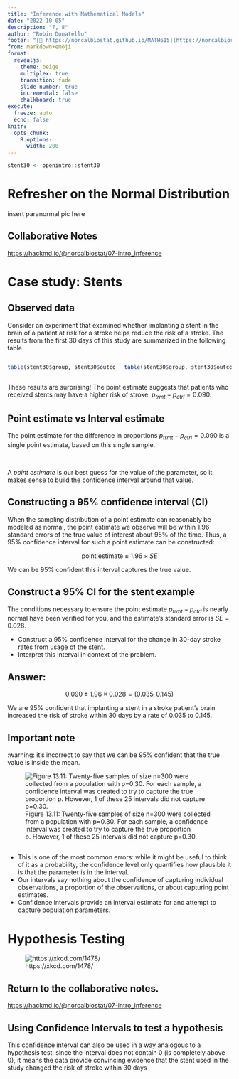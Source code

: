 ```yaml
---
title: "Inference with Mathematical Models"
date: "2022-10-05"
description: "7, 8"
author: "Robin Donatello"
footer: "[🔗 https://norcalbiostat.github.io/MATH615](https://norcalbiostat.github.io/MATH615/) / Inference with Mathematical Models"
from: markdown+emoji
format: 
  revealjs:
    theme: beige
    multiplex: true
    transition: fade
    slide-number: true
    incremental: false 
    chalkboard: true
execute:
  freeze: auto
  echo: false
knitr:
  opts_chunk: 
    R.options:
      width: 200
---
```


```r
stent30 <- openintro::stent30
```


# Refresher on the Normal Distribution
insert paranormal pic here


## Collaborative Notes

[https://hackmd.io/@norcalbiostat/07-intro_inference](https://hackmd.io/@norcalbiostat/07-intro_inference)




# Case study: Stents

## Observed data

Consider an experiment that examined whether implanting a stent in the brain of a patient at risk for a stroke helps reduce the risk of a stroke. The results from the first 30 days of this study are summarized in the following table.

::: columns
::: {.column width="50%"}
```r
table(stent30$group, stent30$outcome) |> addmargins()
```
:::

::: {.column width="50%"}
```r
table(stent30$group, stent30$outcome) |>  prop.table(margin=1) |>round(digits=2)
```
:::
:::

These results are surprising! The point estimate suggests that patients who received stents may have a higher risk of stroke: $p_{trmt}−p_{ctrl}=0.090$.

## Point estimate vs Interval estimate

The point estimate for the difference in proportions $p_{trmt}−p_{ctrl}=0.090$ is a single point estimate, based on this single sample.

\

A *point estimate* is our best guess for the value of the parameter, so it makes sense to build the confidence interval around that value.

## Constructing a 95% confidence interval (CI)

When the sampling distribution of a point estimate can reasonably be modeled as normal, the point estimate we observe will be within 1.96 standard errors of the true value of interest about 95% of the time. Thus, a 95% confidence interval for such a point estimate can be constructed:

$$\mbox{point estimate} \pm 1.96 × SE$$

We can be 95% confident this interval captures the true value.

## Construct a 95% CI for the stent example

The conditions necessary to ensure the point estimate $p_{trmt}−p_{ctrl}$ is nearly normal have been verified for you, and the estimate's standard error is $SE = 0.028$.

* Construct a 95% confidence interval for the change in 30-day stroke rates from usage of the stent.
* Interpret this interval in context of the problem. 

## Answer: 

$$0.090 \pm 1.96×0.028 = (0.035,0.145)$$

We are 95% confident that implanting a stent in a stroke patient’s brain increased the risk of stroke within 30 days by a rate of 0.035 to 0.145. 

## Important note

:warning: it's incorrect to say that we can be 95% confident that the true value is inside the mean. 

![Figure 13.11: Twenty-five samples of size n=300 were collected from a population with p=0.30. For each sample, a confidence interval was created to try to capture the true proportion p. However, 1 of these 25 intervals did not capture p=0.30.](https://openintro-ims.netlify.app/13-foundations-mathematical_files/figure-html/95PercentConfidenceInterval-1.png)

## 

* This is one of the most common errors: while it might be useful to think of it as a probability, the confidence level only quantifies how plausible it is that the parameter is in the interval.
* Our intervals say nothing about the confidence of capturing individual observations, a proportion of the observations, or about capturing point estimates. 
* Confidence intervals provide an interval estimate for and attempt to capture population parameters.

# Hypothesis Testing

![https://xkcd.com/1478/](https://imgs.xkcd.com/comics/p_values.png)

##  Return to the collaborative notes.


[https://hackmd.io/@norcalbiostat/07-intro_inference](https://hackmd.io/@norcalbiostat/07-intro_inference)




## Using Confidence Intervals to test a hypothesis

This confidence interval can also be used in a way analogous to a hypothesis test: since the interval does not contain 0 (is completely above 0), it means the data provide convincing evidence that the stent used in the study changed the risk of stroke within 30 days



